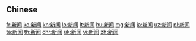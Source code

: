 {{also|新聞}}
==Chinese==
{{zh-see|新聞}}

[[fr:新闻]]
[[ko:新闻]]
[[kn:新闻]]
[[lo:新闻]]
[[lt:新闻]]
[[hu:新闻]]
[[mg:新闻]]
[[ja:新闻]]
[[uz:新闻]]
[[pl:新闻]]
[[ta:新闻]]
[[th:新闻]]
[[chr:新闻]]
[[uk:新闻]]
[[vi:新闻]]
[[zh:新闻]]